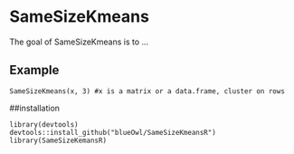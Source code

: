 <!-- README.md is generated from README.Rmd. Please edit that file -->

# SameSizeKmeans

The goal of SameSizeKmeans is to ...

## Example

```
SameSizeKmeans(x, 3) #x is a matrix or a data.frame, cluster on rows
```

##installation

```
library(devtools)
devtools::install_github("blueOwl/SameSizeKmeansR")
library(SameSizeKemansR)
```
